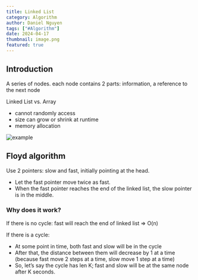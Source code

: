 ```yaml
---
title: Linked List
category: Algorithm
author: Daniel Nguyen
tags: ["#Algorithm"]
date: 2024-04-17
thumbnail: image.png
featured: true
---
```


## Introduction

A series of nodes. each node contains 2 parts: information, a reference to the next node

Linked List vs. Array
- cannot randomly access
- size can grow or shrink at runtime
- memory allocation

![example](./1.png 'example')

## Floyd algorithm

Use 2 pointers: slow and fast, initially pointing at the head.
- Let the fast pointer move twice as fast.
- When the fast pointer reaches the end of the linked list, the slow pointer is in the middle.

### Why does it work?

If there is no cycle: fast will reach the end of linked list => O(n)

If there is a cycle:
- At some point in time, both fast and slow will be in the cycle
- After that, the distance between them will decrease by 1 at a time (because fast move 2 steps 
at a time, slow move 1 step at a time)
- So, let’s say the cycle has len K; fast and slow will be at the same node after K seconds.
